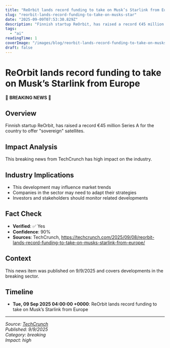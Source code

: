 ```yaml
---
title: "ReOrbit lands record funding to take on Musk’s Starlink from Europe"
slug: "reorbit-lands-record-funding-to-take-on-musks-star"
date: "2025-09-09T07:53:30.829Z"
description: "Finnish startup ReOrbit, has raised a record €45 million Series A for the country to offer \"sovereign\" satellites."
tags:
  - "ai"
readingTime: 1
coverImage: "/images/blog/reorbit-lands-record-funding-to-take-on-musks-star/cover.jpg"
draft: false
---
```


# ReOrbit lands record funding to take on Musk’s Starlink from Europe

🚨 **BREAKING NEWS** 🚨

## Overview

Finnish startup ReOrbit, has raised a record €45 million Series A for the country to offer "sovereign" satellites.

## Impact Analysis

This breaking news from TechCrunch has high impact on the industry.

## Industry Implications

- This development may influence market trends
- Companies in the sector may need to adapt their strategies
- Investors and stakeholders should monitor related developments

## Fact Check

- **Verified**: ✅ Yes
- **Confidence**: 90%
- **Sources**: TechCrunch, https://techcrunch.com/2025/09/08/reorbit-lands-record-funding-to-take-on-musks-starlink-from-europe/

## Context

This news item was published on 9/9/2025 and covers developments in the breaking sector.

## Timeline

- **Tue, 09 Sep 2025 04:00:00 +0000**: ReOrbit lands record funding to take on Musk’s Starlink from Europe

---

*Source: [TechCrunch](https://techcrunch.com/2025/09/08/reorbit-lands-record-funding-to-take-on-musks-starlink-from-europe/)*  
*Published: 9/9/2025*  
*Category: breaking*  
*Impact: high*